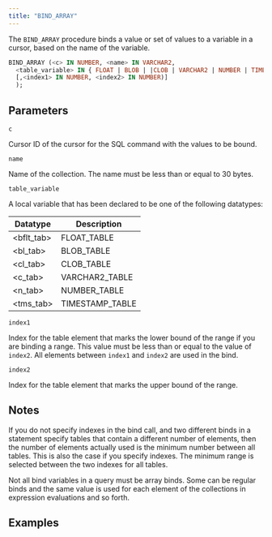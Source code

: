 ```yaml
---
title: "BIND_ARRAY"
---
```


The `BIND_ARRAY` procedure binds a value or set of values to a variable in a cursor, based on the name of the variable.

```sql
BIND_ARRAY (<c> IN NUMBER, <name> IN VARCHAR2, 
  <table_variable> IN { FLOAT | BLOB | |CLOB | VARCHAR2 | NUMBER | TIMESTAMP } 
  [,<index1> IN NUMBER, <index2> IN NUMBER)]
  );
```

## Parameters

`c`

 Cursor ID of the cursor for the SQL command with the values to be bound.

`name`

 Name of the collection. The name must be less than or equal to 30 bytes.

`table_variable`

 A local variable that has been declared to be one of the following datatypes:

| Datatype  | Description     | 
| ---------- | --------------- |
| <bflt_tab> | FLOAT_TABLE     |
| <bl_tab>   | BLOB_TABLE      |
| <cl_tab>   | CLOB_TABLE      |
| <c_tab>    | VARCHAR2_TABLE  |
| <n_tab>    | NUMBER_TABLE    |
| <tms_tab>  | TIMESTAMP_TABLE |


`index1`

Index for the table element that marks the lower bound of the range if you are binding a range. This value must be less than or equal to the value of `index2`. All elements between `index1` and `index2` are used in the bind.

`index2`

Index for the table element that marks the upper bound of the range.


## Notes

If you do not specify indexes in the bind call, and two different binds in a statement specify tables that contain a different number of elements, then the number of elements actually used is the minimum number between all tables. This is also the case if you specify indexes. The minimum range is selected between the two indexes for all tables.

Not all bind variables in a query must be array binds. Some can be regular binds and the same value is used for each element of the collections in expression evaluations and so forth.

## Examples

